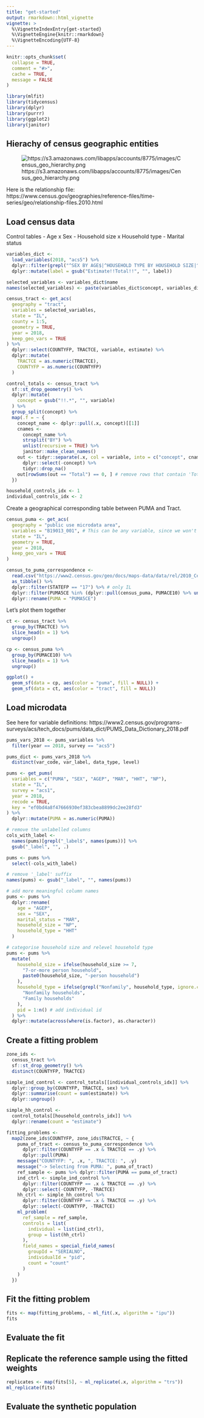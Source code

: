 ```yaml
---
title: "get-started"
output: rmarkdown::html_vignette
vignette: >
  %\VignetteIndexEntry{get-started}
  %\VignetteEngine{knitr::rmarkdown}
  %\VignetteEncoding{UTF-8}
---
```


```r
knitr::opts_chunk$set(
  collapse = TRUE,
  comment = "#>",
  cache = TRUE,
  message = FALSE
)
```

```r
library(mlfit)
library(tidycensus)
library(dplyr)
library(purrr)
library(ggplot2)
library(janitor)
```

## Hierachy of census geographic entities

![https://s3.amazonaws.com/libapps/accounts/8775/images/Census_geo_hierarchy.png](https://s3.amazonaws.com/libapps/accounts/8775/images/Census_geo_hierarchy.png)

Here is the relationship file: https://www.census.gov/geographies/reference-files/time-series/geo/relationship-files.2010.html

## Load census data

Control tables
- Age x Sex
- Household size x Household type
- Marital status 

```r
variables_dict <- 
  load_variables(2018, "acs5") %>%
  dplyr::filter(grepl("^SEX BY AGE$|^HOUSEHOLD TYPE BY HOUSEHOLD SIZE|^SEX BY MARITAL STATUS BY AGE FOR THE POPULATION 15 YEARS AND OVER$", concept, ignore.case = TRUE)) %>%
  dplyr::mutate(label = gsub("Estimate!!Total!!", "", label))

selected_variables <- variables_dict$name
names(selected_variables) <- paste(variables_dict$concept, variables_dict$label, sep = "!!") 

census_tract <- get_acs(
  geography = "tract", 
  variables = selected_variables,
  state = "IL", 
  county = 1:5,
  geometry = TRUE,
  year = 2018,
  keep_geo_vars = TRUE
) %>%
  dplyr::select(COUNTYFP, TRACTCE, variable, estimate) %>%
  dplyr::mutate(
    TRACTCE = as.numeric(TRACTCE), 
    COUNTYFP = as.numeric(COUNTYFP)
  )

control_totals <- census_tract %>%
  sf::st_drop_geometry() %>%
  dplyr::mutate(
    concept = gsub("!!.*", "", variable)
  ) %>%
  group_split(concept) %>%
  map(.f = ~ {
    concept_name <- dplyr::pull(.x, concept)[[1]]
    cnames <- 
      concept_name %>% 
      strsplit("BY") %>% 
      unlist(recursive = TRUE) %>%
      janitor::make_clean_names()
    out <- tidyr::separate(.x, col = variable, into = c("concept", cnames), sep = "!!") %>%
      dplyr::select(-concept) %>%
      tidyr::drop_na()
    out[rowSums(out == "Total") == 0, ] # remove rows that contain 'Total'
  })

household_controls_idx <- 1
individual_controls_idx <- 2
```

Create a geographical corresponding table between PUMA and Tract.

```r
census_puma <- get_acs(
  geography = "public use microdata area", 
  variables = "B19013_001", # This can be any variable, since we won't be using it as a control variable
  state = "IL", 
  geometry = TRUE,
  year = 2018,
  keep_geo_vars = TRUE
)

census_to_puma_correspondence <- 
  read.csv("https://www2.census.gov/geo/docs/maps-data/data/rel/2010_Census_Tract_to_2010_PUMA.txt") %>%
  as_tibble() %>%
  dplyr::filter(STATEFP == "17") %>% # only IL
  dplyr::filter(PUMA5CE %in% (dplyr::pull(census_puma, PUMACE10) %>% unique() %>% as.numeric())) %>%
  dplyr::rename(PUMA = "PUMA5CE") 
```

Let's plot them together

```r
ct <- census_tract %>%
  group_by(TRACTCE) %>%
  slice_head(n = 1) %>%
  ungroup()

cp <- census_puma %>%
  group_by(PUMACE10) %>%
  slice_head(n = 1) %>%
  ungroup()

ggplot() +
  geom_sf(data = cp, aes(color = "puma", fill = NULL)) +
  geom_sf(data = ct, aes(color = "tract", fill = NULL))
```

## Load microdata

See here for variable definitions: https://www2.census.gov/programs-surveys/acs/tech_docs/pums/data_dict/PUMS_Data_Dictionary_2018.pdf 

```r
pums_vars_2018 <- pums_variables %>% 
  filter(year == 2018, survey == "acs5")

pums_dict <- pums_vars_2018 %>% 
  distinct(var_code, var_label, data_type, level)
```

```r
pums <- get_pums(
  variables = c("PUMA", "SEX", "AGEP", "MAR", "HHT", "NP"),
  state = "IL",
  survey = "acs1",
  year = 2018,
  recode = TRUE, 
  key = "ef0bd4a8f47666930ef383cbea8899dc2ee28fd3"
) %>%
  dplyr::mutate(PUMA = as.numeric(PUMA))

# remove the unlabelled columns
cols_with_label <- 
  names(pums)[grepl("_label$", names(pums))] %>%
  gsub("_label", "", .)

pums <- pums %>%
  select(-cols_with_label)

# remove '_label' suffix
names(pums) <- gsub("_label", "", names(pums))

# add more meaningful column names
pums <- pums %>%
  dplyr::rename(
    age = "AGEP",
    sex = "SEX",
    marital_status = "MAR",
    household_size = "NP",
    household_type = "HHT"
  )

# categorise household size and relevel household type
pums <- pums %>%
  mutate(
    household_size = ifelse(household_size >= 7,
      "7-or-more person household",
      paste0(household_size, "-person household")
    ),
    household_type = ifelse(grepl("Nonfamily", household_type, ignore.case = TRUE), 
      "Nonfamily households",
      "Family households"
    ),
    pid = 1:n() # add individual id
  ) %>%
  dplyr::mutate(across(where(is.factor), as.character))
```

## Create a fitting problem

```r
zone_ids <- 
  census_tract %>%
  sf::st_drop_geometry() %>%
  distinct(COUNTYFP, TRACTCE)

simple_ind_control <- control_totals[[individual_controls_idx]] %>%
  dplyr::group_by(COUNTYFP, TRACTCE, sex) %>%
  dplyr::summarise(count = sum(estimate)) %>%
  dplyr::ungroup()

simple_hh_control <-
  control_totals[[household_controls_idx]] %>%
  dplyr::rename(count = "estimate")

fitting_problems <-
  map2(zone_ids$COUNTYFP, zone_ids$TRACTCE, ~ {
    puma_of_tract <- census_to_puma_correspondence %>%
      dplyr::filter(COUNTYFP == .x & TRACTCE == .y) %>%
      dplyr::pull(PUMA)
    message("COUNTYFP: ", .x, ", TRACTCE: ", .y)
    message("-> Selecting from PUMA: ", puma_of_tract)
    ref_sample <- pums %>% dplyr::filter(PUMA == puma_of_tract)
    ind_ctrl <- simple_ind_control %>% 
      dplyr::filter(COUNTYFP == .x & TRACTCE == .y) %>%
      dplyr::select(-COUNTYFP, -TRACTCE)
    hh_ctrl <- simple_hh_control %>% 
      dplyr::filter(COUNTYFP == .x & TRACTCE == .y) %>%
      dplyr::select(-COUNTYFP, -TRACTCE)
    ml_problem(
      ref_sample = ref_sample,
      controls = list(
        individual = list(ind_ctrl),
        group = list(hh_ctrl)
      ),
      field_names = special_field_names(
        groupId = "SERIALNO", 
        individualId = "pid", 
        count = "count"
      )
    )
  })
```

## Fit the fitting problem

```r
fits <- map(fitting_problems, ~ ml_fit(.x, algorithm = "ipu"))
fits
```

## Evaluate the fit

## Replicate the reference sample using the fitted weights

```r
replicates <- map(fits[5], ~ ml_replicate(.x, algorithm = "trs"))
ml_replicate(fits)
```

## Evaluate the synthetic population

